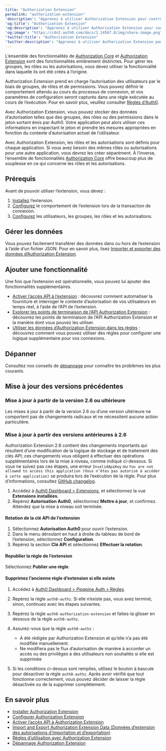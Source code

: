 ---
title: "Authorization Extension"
permalink: "authorization-extension"
'description': "Apprenez à utiliser Authorization Extension pour contrôler le comportement d’autorisation de l’utilisateur pendant l’exécution."
'og:title': "Authorization Extension"
'og:description': "Apprenez à utiliser Authorization Extension pour contrôler le comportement d’autorisation de l’utilisateur pendant l’exécution."
'og:image': "https://cdn2.auth0.com/docs/1.14567.0/img/share-image.png"
'twitter:title': "Authorization Extension"
'twitter:description': "Apprenez à utiliser Authorization Extension pour contrôler le comportement d’autorisation de l’utilisateur pendant l’exécution."
---

<Callout icon="file-lines" color="#0EA5E9" iconType="regular">

L’ensemble des fonctionnalités de [Authorization Core](/docs/fr-ca/manage-users/access-control/rbac) et [Authorization Extension](/docs/fr-ca/customize/extensions/authorization-extension) sont des fonctionnalités entièrement distinctes. Pour gérer les groupes, les rôles ou les autorisations, vous devez utiliser la fonctionnalité dans laquelle ils ont été créés à l’origine.

</Callout>

Authorization Extension prend en charge l’autorisation des utilisateurs par le biais de groupes, de rôles et de permissions. Vous pouvez définir le comportement attendu au cours du processus de connexion, et vos paramètres de configuration seront capturés dans une règle exécutée au cours de l’exécution. Pour en savoir plus, veuillez consulter [Règles d'Auth0](/docs/fr-ca/customize/rules).

Avec Authorization Extension, vous pouvez stocker des données d’autorisation telles que des groupes, des rôles ou des permissions dans le jeton sortant émis par Auth0. Votre application peut alors utiliser ces informations en inspectant le jeton et prendre les mesures appropriées en fonction du contexte d’autorisation actuel de l’utilisateur.

Avec Authorization Extension, les rôles et les autorisations sont définis pour chaque application. Si vous avez besoin des mêmes rôles ou autorisations pour une autre application, vous devrez les créer séparément. À l’inverse, l’ensemble de fonctionnalités [Authorization Core](/docs/fr-ca/manage-users/access-control/rbac) offre beaucoup plus de souplesse en ce qui concerne les rôles et les autorisations.

## Prérequis

Avant de pouvoir utiliser l’extension, vous devez :

1. [Installez](/docs/fr-ca/customize/extensions/authorization-extension/install-authorization-extension) l’extension.
2. [Configurez](/docs/fr-ca/customize/extensions/authorization-extension/configure-authorization-extension) le comportement de l’extension lors de la transaction de connexion.
3. [Configurez](/docs/fr-ca/customize/extensions/authorization-extension/set-up-authorization-extension-users) les utilisateurs, les groupes, les rôles et les autorisations.

## Gérer les données

Vous pouvez facilement transférer des données dans ou hors de l’extension à l’aide d’un fichier JSON. Pour en savoir plus, lisez [Importer et exporter des données d’Authorization Extension](/docs/fr-ca/customize/extensions/authorization-extension/import-and-export-authorization-extension-data).

## Ajouter une fonctionnalité

Une fois que l’extension est opérationnelle, vous pouvez lui ajouter des fonctionnalités supplémentaires.

* [Activer l’accès API à l’extension](/docs/fr-ca/customize/extensions/authorization-extension/enable-api-access-to-authorization-extension) : découvrez comment automatiser la fourniture et interroger le contexte d’autorisation de vos utilisateurs en temps réel, à l’aide de l’API de l’extension.
* [Explorer les points de terminaison de l’API Authorization Extension](/docs/fr-ca/api/authorization-extension) : découvrez les points de terminaison de l’API Authorization Extension et la manière dont vous pouvez les utiliser.
* [Utiliser les données d’Authorization Extension dans les règles](/docs/fr-ca/customize/extensions/authorization-extension/use-rules-with-the-authorization-extension) : découvrez comment vous pouvez utiliser des règles pour configurer une logique supplémentaire pour vos connexions.

## Dépanner

Consultez nos conseils de [dépannage](/docs/fr-ca/troubleshoot/authentication-issues/troubleshoot-authorization-extension) pour connaître les problèmes les plus courants.

## Mise à jour des versions précédentes

### Mise à jour à partir de la version 2.6 ou ultérieure

Les mises à jour à partir de la version 2.6 ou d’une version ultérieure ne comportent pas de changements radicaux et ne nécessitent aucune action particulière.

### Mise à jour à partir des versions antérieures à 2.6

Authorization Extension 2.6 contient des changements importants qui résultent d’une modification de la logique de stockage et de traitement des clés API; ces changements vous obligent à effectuer des opérations supplémentaires lors de la mise à niveau, comme indiqué ci-dessous. Si vous ne suivez pas ces étapes, une erreur `InvalidApiKey` ou `You are not allowed to access this application (Vous n’êtes pas autorisé à accéder à cette application)` se produira lors de l’exécution de la règle. Pour plus d’informations, consultez [GitHub changelog](https://github.com/auth0/auth0-authorization-extension/blob/master/CHANGELOG.md).

1. Accédez à [Auth0 Dashboard > Extensions](https://manage.auth0.com/#/extensions), et sélectionnez la vue **Extensions installées**.
2. Repérez **Autorisation Auth0**, sélectionnez **Mettre à jour**, et confirmez. Attendez que la mise à niveau soit terminée.

#### Rotation de la clé API de l’extension

1. Sélectionnez **Autorisation Auth0** pour ouvrir l’extension.
2. Dans le menu déroulant en haut à droite du tableau de bord de l’extension, sélectionnez **Configuration**.
3. Repérez la section **Clé API** et sélectionnez **Effectuer la rotation**.

#### Republier la règle de l’extension

Sélectionnez **Publier une règle**.

#### Supprimez l’ancienne règle d’extension si elle existe

1. Accédez à [Auth0 Dashboard > Pipepine Auth > Règles](https://manage.auth0.com/#/rules).
2. Repérez la règle `auth0-authz`. Si elle n’existe pas, vous avez terminé; sinon, continuez avec les étapes suivantes.
3. Repérez la règle `auth0-authorization-extension` et faites-la glisser en dessous de la règle `auth0-authz`.
4. Assurez-vous que la règle `auth0-authz` :

   * A été rédigée par Authorization Extension et qu’elle n’a pas été modifiée manuellement.
   * Ne modifiera pas le flux d’autorisation de manière à accorder un accès ou des privilèges à des utilisateurs non souhaités si elle est supprimée
5. Si les conditions ci-dessus sont remplies, utilisez le bouton à bascule pour désactiver la règle `auth0-authz`. Après avoir vérifié que tout fonctionne correctement, vous pouvez décider de laisser la règle désactivée ou de la supprimer complètement.

## En savoir plus

* [Installer Authorization Extension](/docs/fr-ca/customize/extensions/authorization-extension/install-authorization-extension)
* [Configurer Authorization Extension](/docs/fr-ca/customize/extensions/authorization-extension/configure-authorization-extension)
* [Activer l’accès API à Authorization Extension](/docs/fr-ca/customize/extensions/authorization-extension/enable-api-access-to-authorization-extension)
* [Import and Export Authorization Extension Data (Données d’extension des autorisations d’importation et d’exportation)](/docs/fr-ca/customize/extensions/authorization-extension/import-and-export-authorization-extension-data)
* [Règles d’utilisation avec Authorization Extension](/docs/fr-ca/customize/extensions/authorization-extension/use-rules-with-the-authorization-extension)
* [Dépannage Authorization Extension](/docs/fr-ca/troubleshoot/authentication-issues/troubleshoot-authorization-extension)